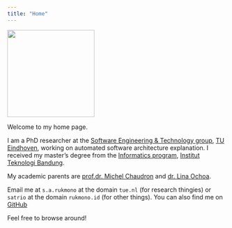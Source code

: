 ```yaml
---
title: "Home"
---
```


![](logo.png){fig-alt="Satrio Adi Rukmono." fig-align="left" width=200}

Welcome to my home page.

I am a PhD researcher at the [Software Engineering & Technology group](https://set.win.tue.nl/research/), [TU Eindhoven](https://tue.nl/), working on automated software architecture explanation. I received my master's degree from the [Informatics program](https://stei.itb.ac.id/en/education/master-informatics/), [Institut Teknologi Bandung](https://itb.ac.id/).

My academic parents are [prof.dr. Michel Chaudron](https://www.linkedin.com/in/michelchaudron/) and [dr. Lina Ochoa](https://www.linkedin.com/in/lina-ochoa-0b1ab73a/).

Email me at `s.a.rukmono` at the domain `tue.nl` (for research thingies) or `satrio` at the domain `rukmono.id` (for other things). You can also find me on [GitHub](https://github.com/rsatrioadi)

Feel free to browse around!